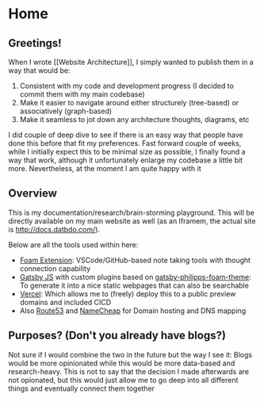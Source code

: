 # Home

## Greetings!

When I wrote [[Website Architecture]], I simply wanted to publish them in a way that would be:

1. Consistent with my code and development progress (I decided to commit them with my main codebase)
2. Make it easier to navigate around either structurely (tree-based) or associatively (graph-based)
3. Make it seamless to jot down any architecture thoughts, diagrams, etc

I did couple of deep dive to see if there is an easy way that people have done this before that fit my preferences.
Fast forward couple of weeks, while I initially expect this to be minimal size as possible, I finally found a way that
work, although it unfortunately enlarge my codebase a little bit more. Nevertheless, at the moment I am quite happy with it

## Overview

This is my documentation/research/brain-storming playground. This will be directly available on my main website as well (as an Iframem, the actual site is <http://docs.datbdo.com/>).

Below are all the tools used within here:

- [Foam Extension](https://foambubble.github.io/): VSCode/GitHub-based note taking tools with thought connection capability
- [Gatsby JS](https://www.gatsbyjs.com/) with custom plugins based on [gatsby-philipps-foam-theme](https://github.com/phartenfeller/gatsby-philipps-foam-theme): To generate it into a nice static webpages that can also be searchable
- [Vercel](https://vercel.app/): Which allows me to (freely) deploy this to a public preview domains and included CICD
- Also [Route53](https://aws.amazon.com/route53/) and [NameCheap](https://nc.me/) for Domain hosting and DNS mapping

## Purposes? (Don't you already have blogs?)

Not sure if I would combine the two in the future but the way I see it: Blogs would be more opinionated while this would be more data-based and research-heavy.
This is not to say that the decision I made afterwards are not opionated, but this would just allow me to go deep into all different things and eventually connect them together
